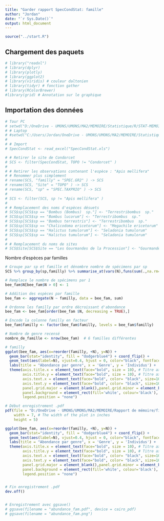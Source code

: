 ```yaml
---
title: "Garder rapport SpecCondStat: famille"
author: "Jordan"
date: "`r Sys.Date()`"
output: html_document
---
```


```r
source("../start.R")
```

## Chargement des paquets

```r
# library("readxl") 
# library(dplyr)
# library(plotly)
# library(ggplot2)
# library(viridis) # couleur daltonien
# library(tidyr) # fonction gather
# library(RColorBrewer)
#library(grid) # Annotation sur le graphique

```

## Importation des données
```r
# Tour PC
# setwd("D:/OneDrive - UMONS/UMONS/MA2/MEMOIRE/Statistique/R/STAT-MEMOIRE/RAW")
# # Laptop
# #setwd("C:/Users/Jordan/OneDrive - UMONS/UMONS/MA2/MEMOIRE/Statistique/R/STAT-MEMOIRE/RAW")
# 
# # Import
# SpecCondStat <- read_excel("SpecCondStat.xls")
```


```r
# # Retirer le site de Condorcet
# SCS <- filter(SpecCondStat, TOPO != "Condorcet" )
# 
# # Retirer les observations contenant l'espèce : "Apis mellifera"
# # Renommer plus simplement
# rename(SCS, "familly" = "SPEC.GR2" ) -> SCS
# rename(SCS, "Site" = "TOPO" ) -> SCS
# rename(SCS, "sp" = "SPEC.TAXPRIO" ) -> SCS
# 
# SCS <- filter(SCS, sp != "Apis mellifera" )
# 
# # Remplacement des noms d'espèces désuets
# SCS$sp[SCS$sp == "Bombus (Bombus)  sp."] <- "Terrestribombus  sp."
# SCS$sp[SCS$sp == "Bombus lucorum"] <- "Terrestribombus  sp."
# SCS$sp[SCS$sp == "Bombus terrestris"] <- "Terrestribombus  sp."
# SCS$sp[SCS$sp == "Chalicodoma ericetorum"] <- "Megachile ericetorum"
# SCS$sp[SCS$sp == "Halictus tumulorum"] <- "Seladonia tumulorum"
# SCS$sp[SCS$sp == "Halictus tumulorum"] <- "Seladonia tumulorum"
# 
# # Remplacement du noms de sites
# SCS$Site[SCS$Site == "Les Gourmandes de la Procession"] <- "Gourmandes"
```

Nombre d'espèces par familles
```r
# Groupe par sp et famille et dénombre nombre de spécimens par sp
SCS %>% group_by(sp,familly) %>% summarise_at(vars(N),funs(sum(.,na.rm=TRUE))) -> bee_fam

# Remplace le nombre de spécimens par 1
bee_fam$N[bee_fam$N > 0] <- 1

# Addition des espèces par famille
bee_fam <- aggregate(N ~ familly, data = bee_fam, sum)

# Ordonne les familly par ordre décroissant d'abondance
bee_fam <- bee_fam[order(bee_fam $N, decreasing = TRUE),]

# Encode la colonne familly en facteur
bee_fam$familly <- factor(bee_fam$familly, levels = bee_fam$familly)

# Nombre de genre recensé
nombre_de_famille <- nrow(bee_fam)  # 6 familles différentes
```

```r
# familly
ggplot(bee_fam, aes(x=reorder(familly, +N), y=N)) +
  geom_bar(stat="identity", fill = "dodgerblue4") + coord_flip() + 
  geom_text(aes(label=N), vjust=0.4, hjust = 0, color="black", fontface = "bold", size=3.5) +
  labs(title = "Abondance par genre", x = 'Genre', y = 'Individus') +
  theme(axis.title.x = element_text(face="bold", size = 10), # Titre axe x
        axis.title.y = element_text(face="bold", size = 10), # Titre axe y
        axis.text.x = element_text(face="bold", color= "black", size=10, hjust=0), # Echelle x
        axis.text.y = element_text(face="bold", color= "black", size=10), # Echelle y
        panel.grid.major = element_blank(),panel.grid.minor = element_blank(),
        panel.background = element_rect(fill='white', colour='black'),
        legend.position = "none") 
```

```r
# Début enregistrement .pdf
pdf(file = "D:/OneDrive - UMONS/UMONS/MA2/MEMOIRE/Rapport de mémoire/figure/abundance_familly.pdf",   # The directory you want to save the file in
    width = 7, # The width of the plot in inches
    height = 5)

ggplot(bee_fam, aes(x=reorder(familly, +N), y=N)) +
  geom_bar(stat="identity", fill = "dodgerblue4") + coord_flip() + 
  geom_text(aes(label=N), vjust=0.4, hjust = 0, color="black", fontface = "bold", size=3.5) +
  labs(title = "Abondance par genre", x = 'Genre', y = 'Individus') +
  theme(axis.title.x = element_text(face="bold", size = 10), # Titre axe x
        axis.title.y = element_text(face="bold", size = 10), # Titre axe y
        axis.text.x = element_text(face="bold", color= "black", size=10, hjust=0), # Echelle x
        axis.text.y = element_text(face="bold", color= "black", size=10), # Echelle y
        panel.grid.major = element_blank(),panel.grid.minor = element_blank(),
        panel.background = element_rect(fill='white', colour='black'),
        legend.position = "none") 


# Fin enregistrement .pdf
dev.off()


# Enregistrement avec ggsave()
# ggsave(filename = "abundance_fam.pdf", device = cairo_pdf)
# ggsave(filename = "abundance_fam.png")
```



